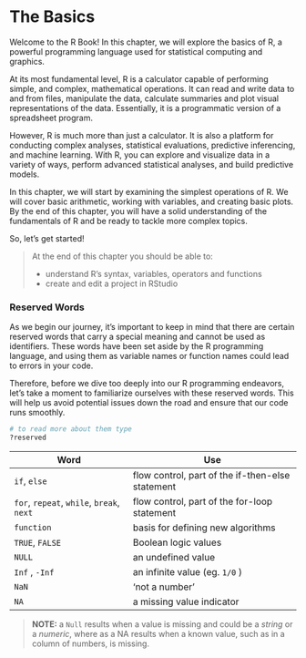 # The Basics

Welcome to the R Book! In this chapter, we will explore the basics of R, a powerful programming language used for statistical computing and graphics.

At its most fundamental level, R is a calculator capable of performing simple, and complex, mathematical operations. It can read and write data to and from files, manipulate the data, calculate summaries and plot visual representations of the data. Essentially, it is a programmatic version of a spreadsheet program.

However, R is much more than just a calculator. It is also a platform for conducting complex analyses, statistical evaluations, predictive inferencing, and machine learning. With R, you can explore and visualize data in a variety of ways, perform advanced statistical analyses, and build predictive models.

In this chapter, we will start by examining the simplest operations of R. We will cover basic arithmetic, working with variables, and creating basic plots. By the end of this chapter, you will have a solid understanding of the fundamentals of R and be ready to tackle more complex topics.

So, let's get started!

> At the end of this chapter you should be able to:
>
> -   understand R's syntax, variables, operators and functions
> -   create and edit a project in RStudio

### Reserved Words

As we begin our journey, it's important to keep in mind that there are certain reserved words that carry a special meaning and cannot be used as identifiers. These words have been set aside by the R programming language, and using them as variable names or function names could lead to errors in your code.

Therefore, before we dive too deeply into our R programming endeavors, let's take a moment to familiarize ourselves with these reserved words. This will help us avoid potential issues down the road and ensure that our code runs smoothly.

```r
# to read more about them type
?reserved
```

| Word                                      | Use                                              |
|------------------------------|------------------------------------------|
| `if`, `else`                              | flow control, part of the if-then-else statement |
| `for`, `repeat`, `while`, `break`, `next` | flow control, part of the for-loop statement     |
| `function`                                | basis for defining new algorithms                |
| `TRUE`, `FALSE`                           | Boolean logic values                             |
| `NULL`                                    | an undefined value                               |
| `Inf` , `-Inf`                            | an infinite value (eg. `1/0` )                   |
| `NaN`                                     | 'not a number'                                   |
| `NA`                                      | a missing value indicator                        |

> **NOTE:** a `Null` results when a value is missing and could be a *string* or a *numeric*, where as a NA results when a known value, such as in a column of numbers, is missing.
